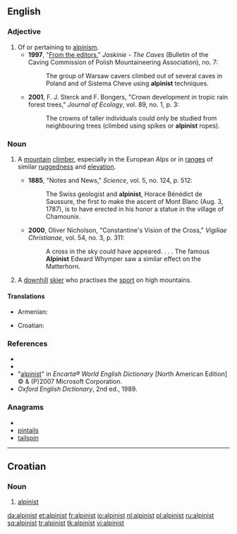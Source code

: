 ==English==

===Adjective===
{{en-adj|-}}

# Of or pertaining to [[alpinism]].
#* '''1997''', "[http://www.sktj.pl/epimenides/jaskinie/page03.html From the editors]," ''Jaskinie - The Caves'' (Bulletin of the Caving Commission of Polish Mountaineering Association), no. 7:
#*: The group of Warsaw cavers climbed out of several caves in Poland and of Sistema Cheve using '''alpinist''' techniques.
#* '''2001''', F. J. Sterck and F. Bongers, "Crown development in tropic rain forest trees," ''Journal of Ecology'', vol. 89, no. 1, p. 3:
#*: The crowns of taller individuals could only be studied from neighbouring trees (climbed using spikes or '''alpinist''' ropes).

===Noun===
{{en-noun}}

# {{sometimes|capitalized}} A [[mountain]] [[climber]], especially in the European Alps or in [[ranges]] of similar [[ruggedness]] and [[elevation]].
#* '''1885''', "Notes and News," ''Science'', vol. 5, no. 124, p. 512:
#*: The Swiss geologist and '''alpinist''', Horace Bénédict de Saussure, the first to make the ascent of Mont Blanc (Aug. 3, 1787), is to have erected in his honor a statue in the village of Chamounix.
#* '''2000''', Oliver Nicholson, "Constantine's Vision of the Cross," ''Vigiliae Christianae'', vol. 54, no. 3, p. 311:
#*: A cross in the sky could have appeared. . . . The famous '''Alpinist''' Edward Whymper saw a similar effect on the Matterhorn.
# {{sometimes|capitalized}} A [[downhill]] [[skier]] who practises the [[sport]] on high mountains.

====Translations====
{{trans-top}}
* Armenian: {{t-|hy|ալպինիստ|tr=alpinist}}
{{trans-mid}}
* Croatian: {{t-|hr|alpinist|m}}
{{trans-bottom}}

===References===
* {{R:Webster 1913}}
* {{R:Dictionary.com}}
* "[http://encarta.msn.com/dictionary_/alpinist.html alpinist]" in ''Encarta® World English Dictionary'' [North American Edition] © & (P)2007 Microsoft Corporation.
* ''Oxford English Dictionary'', 2nd ed., 1989.

===Anagrams===
* {{alphagram|aiilnpst}}
* [[pintails#English|pintails]]
* [[tailspin#English|tailspin]]


----

==Croatian==

===Noun===
{{hr-noun|m}}

# [[#English|alpinist]]

[[da:alpinist]]
[[et:alpinist]]
[[fr:alpinist]]
[[io:alpinist]]
[[nl:alpinist]]
[[pl:alpinist]]
[[ru:alpinist]]
[[sq:alpinist]]
[[tr:alpinist]]
[[tk:alpinist]]
[[vi:alpinist]]